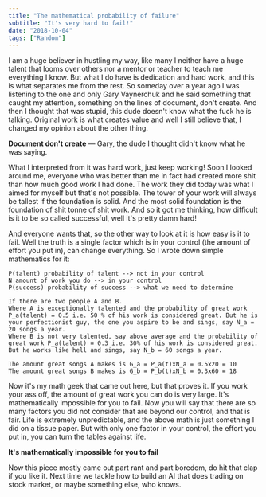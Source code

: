 ```yaml
---
title: "The mathematical probability of failure"
subtitle: "It's very hard to fail!"
date: "2018-10-04"
tags: ["Random"]
---
```


I am a huge believer in hustling my way, like many I neither have a huge talent that looms over others nor a mentor or teacher to teach me everything I know. But what I do have is dedication and hard work, and this is what separates me from the rest. So someday over a year ago I was listening to the one and only Gary Vaynerchuk and he said something that caught my attention, something on the lines of document, don't create. And then I thought that was stupid, this dude doesn't know what the fuck he is talking. Original work is what creates value and well I still believe that, I changed my opinion about the other thing.

**Document don't create** — Gary, the dude I thought didn't know what he was saying.

What I interpreted from it was hard work, just keep working! Soon I looked around me, everyone who was better than me in fact had created more shit than how much good work I had done. The work they did today was what I aimed for myself but that's not possible. The tower of your work will always be tallest if the foundation is solid. And the most solid foundation is the foundation of shit tonne of shit work. And so it got me thinking, how difficult is it to be so called successful, well it's pretty damn hard!

And everyone wants that, so the other way to look at it is how easy is it to fail. Well the truth is a single factor which is in your control (the amount of effort you put in), can change everything. So I wrote down simple mathematics for it:

```
P(talent) probability of talent --> not in your control
N amount of work you do --> in your control
P(success) probability of success --> what we need to determine

If there are two people A and B.
Where A is exceptionally talented and the probability of great work P_a(talent) = 0.5 i.e. 50 % of his work is considered great. But he is your perfectionist guy, the one you aspire to be and sings, say N_a = 20 songs a year.
Where B is not very talented, say above average and the probability of great work P_a(talent) = 0.3 i.e. 30% of his work is considered great. But he works like hell and sings, say N_b = 60 songs a year.

The amount great songs A makes is G_a = P_a(t)xN_a = 0.5x20 = 10
The amount great songs B makes is G_b = P_b(t)xN_b = 0.3x60 = 18
```

Now it's my math geek that came out here, but that proves it. If you work your ass off, the amount of great work you can do is very large. It's mathematically impossible for you to fail. Now you will say that there are so many factors you did not consider that are beyond our control, and that is fair. Life is extremely unpredictable, and the above math is just something I did on a tissue paper. But with only one factor in your control, the effort you put in, you can turn the tables against life.

**It's mathematically impossible for you to fail**

Now this piece mostly came out part rant and part boredom, do hit that clap if you like it. Next time we tackle how to build an AI that does trading on stock market, or maybe something else, who knows.
